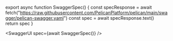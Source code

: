 
export async function SwaggerSpec() {
	const specResponse = await fetch("https://raw.githubusercontent.com/PelicanPlatform/pelican/main/swagger/pelican-swagger.yaml")
	const spec = await specResponse.text()
	return spec
}

<SwaggerUI spec={await SwaggerSpec()} />
